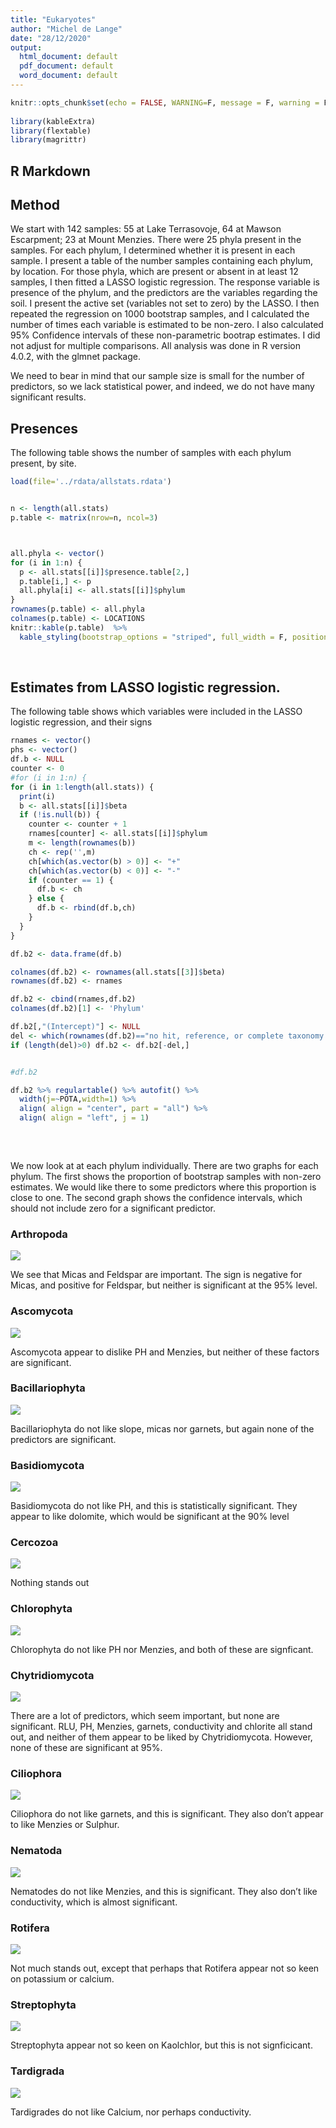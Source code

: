 ```yaml
---
title: "Eukaryotes"
author: "Michel de Lange"
date: "28/12/2020"
output:
  html_document: default
  pdf_document: default
  word_document: default
---
```


```r
knitr::opts_chunk$set(echo = FALSE, WARNING=F, message = F, warning = F)
 
library(kableExtra)
library(flextable)
library(magrittr)
```

## R Markdown

## Method

We start with 142 samples: 55 at Lake Terrasovoje, 64 at Mawson Escarpment; 23 at Mount Menzies. There were 25 phyla present in the samples. For each phylum, I determined whether it is present in each sample. I present a table of the number samples containing each phylum, by location.
For those phyla, which are present or absent in at least 12 samples, I then fitted a LASSO logistic regression. The response variable is presence of the phylum, and the predictors are the variables regarding the soil. I present the active set (variables not set to zero) by the LASSO. I then repeated the regression on 1000 bootstrap samples, and I calculated the number of times each variable is estimated to be non-zero. I also calculated 95% Confidence intervals of these non-parametric bootrap estimates. I did not adjust for multiple comparisons. All analysis was done in R version 4.0.2, with the glmnet package.

We need to bear in mind that our sample size is small for the number of predictors, so we lack statistical power, and indeed, we do not have many significant results.



## Presences


The following table shows the number of samples with each phylum present, by site.

```r
load(file='../rdata/allstats.rdata')


n <- length(all.stats)
p.table <- matrix(nrow=n, ncol=3)



all.phyla <- vector()
for (i in 1:n) {
  p <- all.stats[[i]]$presence.table[2,]
  p.table[i,] <- p
  all.phyla[i] <- all.stats[[i]]$phylum
}
rownames(p.table) <- all.phyla
colnames(p.table) <- LOCATIONS
knitr::kable(p.table)  %>%
  kable_styling(bootstrap_options = "striped", full_width = F, position = "left")

```
<br>

\newpage

## Estimates from LASSO logistic regression.

The following table shows which variables were included in the LASSO logistic regression, and their signs


```r
rnames <- vector()
phs <- vector()
df.b <- NULL
counter <- 0
#for (i in 1:n) {
for (i in 1:length(all.stats)) {
  print(i)
  b <- all.stats[[i]]$beta
  if (!is.null(b)) {
    counter <- counter + 1
    rnames[counter] <- all.stats[[i]]$phylum
    m <- length(rownames(b))
    ch <- rep('',m) 
    ch[which(as.vector(b) > 0)] <- "+"
    ch[which(as.vector(b) < 0)] <- "-"
    if (counter == 1) {
      df.b <- ch  
    } else {
      df.b <- rbind(df.b,ch)
    }
  }
}

df.b2 <- data.frame(df.b)

colnames(df.b2) <- rownames(all.stats[[3]]$beta)
rownames(df.b2) <- rnames

df.b2 <- cbind(rnames,df.b2) 
colnames(df.b2)[1] <- 'Phylum'

df.b2[,"(Intercept)"] <- NULL
del <- which(rownames(df.b2)=="no hit, reference, or complete taxonomy string")
if (length(del)>0) df.b2 <- df.b2[-del,]


#df.b2

df.b2 %>% regulartable() %>% autofit() %>% 
  width(j=~POTA,width=1) %>% 
  align( align = "center", part = "all") %>% 
  align( align = "left", j = 1) 
 
```

<br>

We now look at at each phylum individually. There are two graphs for each phylum. The first shows the proportion of bootstrap samples with non-zero estimates. We would like there to some predictors where this proportion is close to one. The second graph shows the confidence intervals, which should not include zero for a significant predictor.


### Arthropoda

![](C:/Users/Michel/Documents/eukaryotes/images/barplots_bootstrap/boots2_Arthropoda.bmp)

We see that Micas and Feldspar are important. The sign is negative for Micas, and positive for Feldspar, but neither is significant at the 95% level.


### Ascomycota

![](C:/Users/Michel/Documents/eukaryotes/images/barplots_bootstrap/boots2_Ascomycota.bmp)

Ascomycota appear to dislike PH and Menzies, but neither of these factors are significant.

### Bacillariophyta

![](C:/Users/Michel/Documents/eukaryotes/images/barplots_bootstrap/boots2_Bacillariophyta.bmp)

Bacillariophyta do not like slope, micas nor garnets, but again none of the predictors are significant.

### Basidiomycota

![](C:/Users/Michel/Documents/eukaryotes/images/barplots_bootstrap/boots2_Basidiomycota.bmp)

Basidiomycota do not like PH, and this is statistically significant. They appear to like dolomite, which would be significant at the 90% level

### Cercozoa

![](C:/Users/Michel/Documents/eukaryotes/images/barplots_bootstrap/boots2_Cercozoa.bmp)

Nothing stands out

### Chlorophyta

![](C:/Users/Michel/Documents/eukaryotes/images/barplots_bootstrap/boots2_Chlorophyta.bmp)

Chlorophyta do not like PH nor Menzies, and both of these are signficant.

### Chytridiomycota

![](C:/Users/Michel/Documents/eukaryotes/images/barplots_bootstrap/boots2_Chytridiomycota.bmp)

There are a lot of predictors, which seem important, but none are significant. RLU, PH, Menzies, garnets, conductivity and chlorite all stand out, and neither of them appear to be liked by Chytridiomycota. However, none of these are significant at 95%.   

  
### Ciliophora

![](C:/Users/Michel/Documents/eukaryotes/images/barplots_bootstrap/boots2_Ciliophora.bmp)

Ciliophora do not like garnets, and this is significant. They also don't appear to like Menzies or Sulphur.


### Nematoda

![](C:/Users/Michel/Documents/eukaryotes/images/barplots_bootstrap/boots2_Nematoda.bmp)

Nematodes do not like Menzies, and this is significant. They also don't like conductivity, which is almost significant.

### Rotifera

![](C:/Users/Michel/Documents/eukaryotes/images/barplots_bootstrap/boots2_Rotifera.bmp)

Not much stands out, except that perhaps that Rotifera appear not so keen on potassium or calcium.

### Streptophyta

![](C:/Users/Michel/Documents/eukaryotes/images/barplots_bootstrap/boots2_Streptophyta.bmp)

Streptophyta appear not so keen on Kaolchlor, but this is not signficicant.

### Tardigrada

![](C:/Users/Michel/Documents/eukaryotes/images/barplots_bootstrap/boots2_Tardigrada.bmp)

Tardigrades do not like Calcium, nor perhaps conductivity.

 